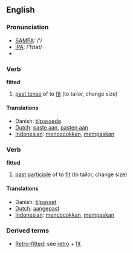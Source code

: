 ==English==

=== Pronunciation ===
*[[w:SAMPA|SAMPA]]: /'/
*[[w:IPA|IPA]]: /'fɪtət/
*{{audio|en-us-fitted.ogg|Audio (US)}}

=== Verb ===

'''fitted'''

# [[past tense]] of to [[fit]] (to tailor, change size)

==== Translations ====
*Danish: [[tilpassede]]
*[[Dutch]]: [[paste aan]], [[pasten aan]]
*[[Indonesian]]: [[cocok|mencocokkan]], [[pas|mempaskan]]

=== Verb ===

'''fitted'''

# [[past participle]] of to [[fit]] (to tailor, change size)

==== Translations ====
*Danish: [[tilpasset]]
*[[Dutch]]: [[aangepast]]
*[[Indonesian]]: [[cocok|mencocokkan]], [[pas|mempaskan]]

=== Derived terms ===
* [[retro-fitted|Retro-fitted]]: see [[retro]] + [[fit]]